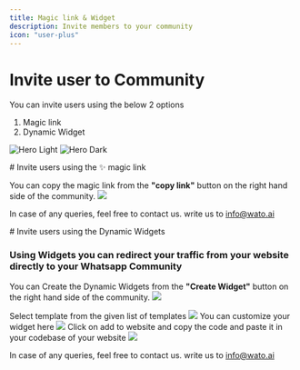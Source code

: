 ```yaml
---
title: Magic link & Widget
description: Invite members to your community
icon: "user-plus"
---
```


# Invite user to Community 

You can invite users using the below 2 options

1. Magic link
2. Dynamic Widget

<img
  className="block dark:hidden rounded-md"
  src="images/invite_people assests/1.png"
  alt="Hero Light"
/>
<img
  className="hidden dark:block rounded-md"
  src="images/invite_people assests/2.png"
  alt="Hero Dark"
/>

<Tabs>
  <Tab title="Magic Link">
# Invite users using the ✨ magic link

  You can copy the magic link from the **"copy link"** button on the right hand side of the community.
<img className="rounded-md" src="images/invite_people assests/3.png" />

<Note>In case of any queries, feel free to contact us. write us to [info@wato.ai](mailto:info@wato.ai)</Note>

  </Tab>
  <Tab title="Widget" >
# Invite users using the Dynamic Widgets

### Using Widgets you can redirect your traffic from your website directly to your Whatsapp Community

You can Create the Dynamic Widgets from the **"Create Widget"** button on the right hand side of the community.
<img className="rounded-md" src="images/invite_people assests/4.png" />

<Steps>
  <Step title="Select template" icon="arrow-pointer">
    Select template from the given list of templates
    <img className="rounded-md" src="images/invite_people assests/5.png" />

  </Step>
  <Step title="Cutomize widget" icon="gear-code">
    You can customize your widget here
    <img className="rounded-md" src="images/invite_people assests/6.gif" />

  </Step>
  <Step title="Add to website" icon="plus">
    Click on add to website and copy the code and paste it in your codebase of your website
    <img className="rounded-md" src="images/invite_people assests/7.gif" />
  </Step>
</Steps>

<Note>In case of any queries, feel free to contact us. write us to [info@wato.ai](mailto:info@wato.ai)</Note>


  </Tab>
</Tabs>
